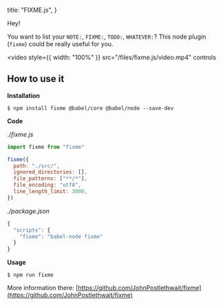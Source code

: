   title: "FIXME.js",
}

Hey!

You want to list your `NOTE:`, `FIXME:`, `TODO:`, `WHATEVER:`? This node plugin (`fixme`) could be really useful for you.

<video
  style={{ width: "100%" }}
  src="/files/fixme.js/video.mp4"
  controls
></video>

## How to use it

**Installation**

`$ npm install fixme @babel/core @babel/node --save-dev`

**Code**

./_fixme.js_

```js
import fixme from "fixme"

fixme({
  path: "./src/",
  ignored_directories: [],
  file_patterns: ["**/*"],
  file_encoding: "utf8",
  line_length_limit: 3000,
})
```

_./package.json_

```js
{
  "scripts": {
    "fixme": "babel-node fixme"
  }
}
```

**Usage**

`$ npm run fixme`

More information there: [https://github.com/JohnPostlethwait/fixme](https://github.com/JohnPostlethwait/fixme)
